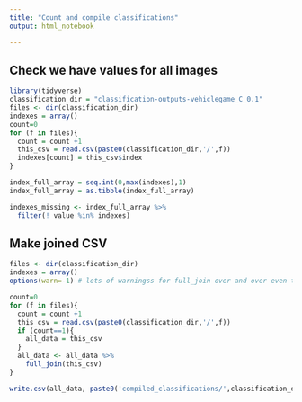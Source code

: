 ```yaml
---
title: "Count and compile classifications"
output: html_notebook

---
```


## Check we have values for all images
```r
library(tidyverse)
classification_dir = "classification-outputs-vehiclegame_C_0.1"
files <- dir(classification_dir) 
indexes = array()
count=0
for (f in files){
  count = count +1
  this_csv = read.csv(paste0(classification_dir,'/',f)) 
  indexes[count] = this_csv$index
}
```

```r
index_full_array = seq.int(0,max(indexes),1)
index_full_array = as.tibble(index_full_array)

indexes_missing <- index_full_array %>%
  filter(! value %in% indexes)
```

## Make joined CSV
```r

files <- dir(classification_dir) 
indexes = array()
options(warn=-1) # lots of warningss for full_join over and over even though it's fine

count=0
for (f in files){
  count = count +1
  this_csv = read.csv(paste0(classification_dir,'/',f)) 
  if (count==1){
    all_data = this_csv
  }
  all_data <- all_data %>%
    full_join(this_csv)
}
```



```r
write.csv(all_data, paste0('compiled_classifications/',classification_dir,'_',count,'.csv'))

```
